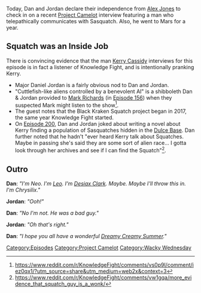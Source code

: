 {{DEFAULTSORT:
    #_EPISODE_0698:For Squatch, There Are No Heroes
}}{{Episode
    | title           = For Squatch, There Are No Heroes
    | caption         = [https://knowledgefight.libsyn.com/698-for-squatch-there-are-no-heroes Listen to this episode on Libsyn]
    | episodeNumber   = 698
    | length          = 01:31:20
    | airDate         = July 4, 2022
    | episodeType     = [[:Category:Project Camelot|Project Camelot]], [[:Category:Wacky Wednesday|Wacky Wednesday]]
    | previousEpisode = [[697: June 29, 2022]]
    | nextEpisode     = [[699: July 4-5, 2022]]
|appearance=[[Solomon Berg]]}}

{{Stub}}

Today, Dan and Jordan declare their independence from [[Alex Jones]] to check in on a recent [[Project Camelot]] interview featuring a man who telepathically communicates with Sasquatch. Also, he went to Mars for a year.

== Squatch was an Inside Job ==

There is convincing evidence that the man [[Kerry Cassidy]] interviews for this episode is in fact a listener of Knowledge Fight, and is intentionally pranking Kerry.

*Major Daniel Jordan is a fairly obvious nod  to Dan and Jordan.
*"Cuttlefish-like aliens controlled by a benevolent AI" is a shibboleth Dan & Jordan provided to [[Mark Richards]] (in [[156: Gaseous Beings and Antiques|Episode 156]]) when they suspected Mark might listen to the show<ref>https://www.reddit.com/r/KnowledgeFight/comments/vs0p9l/comment/iez0qx1/?utm_source=share&utm_medium=web2x&context=3</ref>.
*The guest notes that the Black Kraken Squatch project began in 2017, the same year Knowledge Fight started.
*On [[200: Feb. 25-March 1, 2009|Episode 200]], Dan and Jordan joked about writing a novel about Kerry finding a population of Sasquatches hidden in the [https://en.wikipedia.org/wiki/Dulce_Base Dulce Base]. Dan further noted that he hadn't "ever heard Kerry talk about Squatches. Maybe in passing she's said they are some sort of alien race... I gotta look through her archives and see if I can find the Squatch"<ref>https://www.reddit.com/r/KnowledgeFight/comments/vw1gqa/more_evidence_that_squatch_guy_is_a_wonk/</ref>.

==Outro==

'''Dan''': ''"I'm Neo. I'm [[leo Zagami|Leo]]. I'm [[Desiax Clark]]. Maybe. Maybe I'll throw this in. I'm Chrysilix."''

'''Jordan''': ''"Ooh!"''

'''Dan''': ''"No I'm not. He was a bad guy."''

'''Jordan''': ''"Oh that's right."''

'''Dan''': ''"I hope you all have a wonderful [[Dreamy Creamy Summer]]."''

[[Category:Episodes]]
[[Category:Project Camelot]]
[[Category:Wacky Wednesday]]
